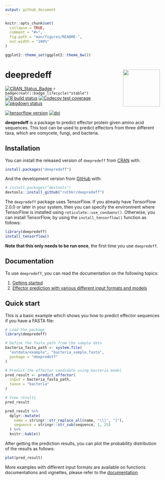 ```yaml
---
output: github_document
---
```


<!-- README.md is generated from README.Rmd. Please edit that file -->

```r
knitr::opts_chunk$set(
  collapse = TRUE,
  comment = "#>",
  fig.path = "man/figures/README-",
  out.width = "100%"
)

ggplot2::theme_set(ggplot2::theme_bw())
```

# deepredeff <img src="man/figures/logo.png" align="right" width="120"/>

<!-- badges: start -->
[![CRAN_Status_Badge](https://www.r-pkg.org/badges/version/deepredeff)](https://cran.r-project.org/package=deepredeff)
`r badgecreatr::badge_lifecycle("stable")`
[![R build status](https://github.com/ruthkr/deepredeff/workflows/R-CMD-check/badge.svg)](https://github.com/ruthkr/deepredeff/actions)
[![Codecov test coverage](https://codecov.io/gh/ruthkr/deepredeff/branch/master/graph/badge.svg)](https://codecov.io/gh/ruthkr/deepredeff?branch=master)
[![pkgdown status](https://github.com/ruthkr/deepredeff/workflows/pkgdown/badge.svg)](https://ruthkr.github.io/deepredeff/)

[![tensorflow version](https://img.shields.io/badge/tensorflow-%3E%3D2.0.0-orange)](https://www.tensorflow.org/)
[![doi](https://img.shields.io/badge/DOI-10.1101%2F2020.07.08.193250-blue)](https://www.biorxiv.org/content/10.1101/2020.07.08.193250v1)
<!-- badges: end -->

**deepredeff** is a package to predict effector protein given amino acid sequences. This tool can be used to predict effectors from three different taxa, which are oomycete, fungi, and bacteria.

## Installation

You can install the released version of `deepredeff` from [CRAN](https://CRAN.R-project.org) with:

``` r
install.packages("deepredeff")
```

And the development version from [GitHub](https://github.com/) with:

```r
# install.packages("devtools")
devtools::install_github("ruthkr/deepredeff")
```

The `deepredeff` package uses TensorFlow. If you already have TensorFlow 2.0.0 or later in your system, then you can specify the environment where TensorFlow is installed using `reticulate::use_condaenv()`. Otherwise, you can install TensorFlow, by using the `install_tensorflow()` function as follows:

```r
library(deepredeff)
install_tensorflow()
```

**Note that this only needs to be run once**, the first time you use `deepredeff`.

## Documentation

To use `deepredeff`, you can read the documentation on the following topics:

1. [Getting started](https://ruthkr.github.io/deepredeff/articles/overview.html)
2. [Effector prediction with various different input formats and models](https://ruthkr.github.io/deepredeff/articles/predict.html)

## Quick start

This is a basic example which shows you how to predict effector sequences if you have a FASTA file:

```r
# Load the package
library(deepredeff)

# Define the fasta path from the sample data
bacteria_fasta_path <- system.file(
  "extdata/example", "bacteria_sample.fasta", 
  package = "deepredeff"
)

# Predict the effector candidate using bacteria model
pred_result <- predict_effector(
  input = bacteria_fasta_path,
  taxon = "bacteria"
)
```

```r
# View results
pred_result
```

```r
pred_result %>%
  dplyr::mutate(
    name = stringr::str_replace_all(name, "\\|", "⎮"),
    sequence = stringr::str_sub(sequence, 1, 25)
  ) %>%
  knitr::kable()
```

After getting the prediction results, you can plot the probability distribution of the results as follows:

```r
plot(pred_result)
```

More examples with different input formats are available on functions documentations and vignettes, please refer to the [documentation](https://ruthkr.github.io/deepredeff).
